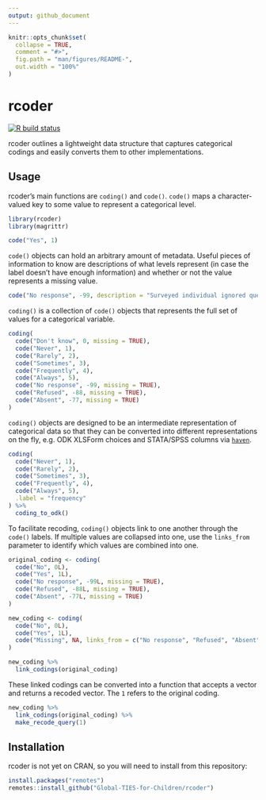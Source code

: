 ```yaml
---
output: github_document
---
```


<!-- README.md is generated from README.Rmd. Please edit that file -->

```r
knitr::opts_chunk$set(
  collapse = TRUE,
  comment = "#>",
  fig.path = "man/figures/README-",
  out.width = "100%"
)
```

# rcoder

<!-- badges: start -->
[![R build status](https://github.com/Global-TIES-for-Children/rcoder/workflows/R-CMD-check/badge.svg)](https://github.com/Global-TIES-for-Children/rcoder/actions)
<!-- badges: end -->

rcoder outlines a lightweight data structure that captures categorical codings
and easily converts them to other implementations.

## Usage

rcoder's main functions are `coding()` and `code()`. `code()` maps a character-valued key to some value to represent a categorical level.

```r
library(rcoder)
library(magrittr)

code("Yes", 1)
```

`code()` objects can hold an arbitrary amount of metadata. Useful pieces of information to know are descriptions of what levels represent (in case the label doesn't have enough information) and whether or not the value represents a missing value.

```r
code("No response", -99, description = "Surveyed individual ignored question when asked", missing = TRUE)
```

`coding()` is a collection of `code()` objects that represents the full set of values for a categorical variable.

```r
coding(
  code("Don't know", 0, missing = TRUE),
  code("Never", 1),
  code("Rarely", 2),
  code("Sometimes", 3),
  code("Frequently", 4),
  code("Always", 5),
  code("No response", -99, missing = TRUE),
  code("Refused", -88, missing = TRUE),
  code("Absent", -77, missing = TRUE)
)
```

`coding()` objects are designed to be an intermediate representation of categorical data so that they can be converted into different representations on the fly, e.g. ODK XLSForm choices and STATA/SPSS columns via [`haven`](https://haven.tidyverse.org/).

```r
coding(
  code("Never", 1),
  code("Rarely", 2),
  code("Sometimes", 3),
  code("Frequently", 4),
  code("Always", 5),
  .label = "frequency"
) %>% 
  coding_to_odk()
```

To facilitate recoding, `coding()` objects link to one another through the `code()` labels. If multiple values are collapsed into one, use the `links_from` parameter to identify which values are combined into one.

```r
original_coding <- coding(
  code("No", 0L),
  code("Yes", 1L),
  code("No response", -99L, missing = TRUE),
  code("Refused", -88L, missing = TRUE),
  code("Absent", -77L, missing = TRUE)
)

new_coding <- coding(
  code("No", 0L),
  code("Yes", 1L),
  code("Missing", NA, links_from = c("No response", "Refused", "Absent"))
)

new_coding %>% 
  link_codings(original_coding)
```

These linked codings can be converted into a function that accepts a vector and returns a recoded vector. The `1` refers to the original coding.

```r
new_coding %>% 
  link_codings(original_coding) %>% 
  make_recode_query(1)
```

## Installation

rcoder is not yet on CRAN, so you will need to install from this repository:

``` r
install.packages("remotes")
remotes::install_github("Global-TIES-for-Children/rcoder")
```
